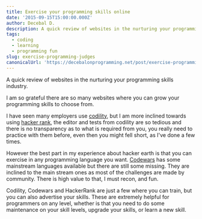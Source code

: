 ```yaml
---
title: Exercise your programming skills online
date: '2015-09-15T15:00:00.000Z'
author: Decebal D.
description: A quick review of websites in the nurturing your programming skills industry.
tags:
  - coding
  - learning
  - programming fun
slug: exercise-programming-judges
canonicalUrl: 'https://decebalonprogramming.net/post/exercise-programming-judges'
---
```



A quick review of websites in the nurturing your programming skills industry.

I am so grateful there are so many websites where you can grow your programming skills to choose from.

I have seen many employers use [codility](https://codility.com/programmers/), but I am more inclined towards using [hacker rank](https://www.hackerrank.com/challenges/), the editor and tests from codility are so tedious and there is no transparency as to what is required from you, you really need to practice with them before, even then you might fell short, as I've done a few times.

However the best part in my experience about hacker earth is that you can exercise in any programming language you want. [Codewars](http://www.codewars.com/dashboard) has some mainstream languages available but there are still some missing. They are inclined to the main stream ones as most of the challenges are made by community. There is high value to that, I must recon, and fun.

Codility, Codewars and HackerRank are just a few where you can train, but you can also advertise your skills. These are extremely helpful for programmers on any level, whether is that you need to do some maintenance on your skill levels, upgrade your skills, or learn a new skill.
